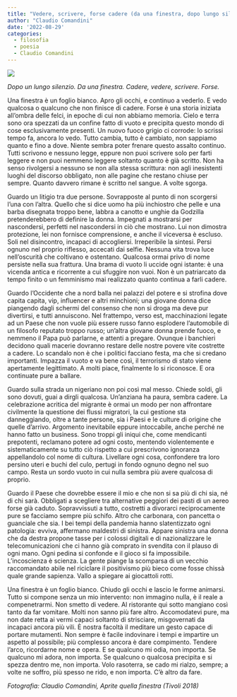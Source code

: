 ```yaml
---
title: "Vedere, scrivere, forse cadere (da una finestra, dopo lungo silenzio)"
author: "Claudio Comandini"
date: '2022-08-29'
categories:
  - filosofia
  - poesia
  - Claudio Comandini
---
```


![](images/daunafinestra.jpg){fig-align="center"}

*Dopo un lungo silenzio. Da una finestra. Cadere, vedere, scrivere. Forse.*

Una finestra è un foglio bianco. Apro gli occhi, e continuo a vederlo. E vedo qualcosa o qualcuno che non finisce di cadere. Forse è una storia iniziata all’ombra delle felci, in epoche di cui non abbiamo memoria. Cielo e terra sono ora spezzati da un confine fatto di vuoto e precipita questo mondo di cose esclusivamente presenti. Un nuovo fuoco grigio ci corrode: lo scrissi tempo fa, ancora lo vedo. Tutto cambia, tutto è cambiato, non sappiamo quanto e fino a dove. Niente sembra poter frenare questo assalto continuo. Tutti scrivono e nessuno legge, eppure non puoi scrivere solo per farti leggere e non puoi nemmeno leggere soltanto quanto è già scritto. Non ha senso rivolgersi a nessuno se non alla stessa scrittura: non agli inesistenti luoghi del discorso obbligato, non alle pagine che restano chiuse per sempre. Quanto davvero rimane è scritto nel sangue. A volte sgorga.

Guardo un litigio tra due persone. Sovrapposte al punto di non scorgersi l’una con l’altra. Quello che si dice uomo ha più inchiostro che pelle e una barba disegnata troppo bene, labbra a canotto e unghie da Godzilla pretenderebbero di definire la donna. Impegnati a mostrarsi per nascondersi, perfetti nel nascondersi in ciò che mostrano. Lui non dimostra protezione, lei non fornisce comprensione, e anche il viceversa è escluso. Soli nel disincontro, incapaci di accogliersi. Irreperibile la sintesi. Persi ognuno nel proprio riflesso, accecati dai selfie. Nessuna vita trova luce nell’oscurità che coltivano e ostentano. Qualcosa ormai privo di nome persiste nella sua frattura. Una brama di vuoto li uccide ogni istante: è una vicenda antica e ricorrente a cui sfuggire non vuoi. Non è un patriarcato da tempo finito o un femminismo mai realizzato quanto continua a farli cadere.

Guardo l’Occidente che a nord balla nei palazzi del potere e si strofina dove capita capita, vip, influencer e altri minchioni; una giovane donna dice piangendo dagli schermi del consenso che non si droga ma deve pur divertirsi, e tutti annuiscono. Nel frattempo, verso est, macchinazioni legate ad un Paese che non vuole più essere russo fanno esplodere l’automobile di un filosofo reputato troppo russo; un’altra giovane donna prende fuoco, e nemmeno il Papa può parlarne, e attenti a pregare. Ovunque i banchieri decidono quali macerie dovranno restare delle nostre povere vite costrette a cadere. Lo scandalo non è che i politici facciano festa, ma che si credano importanti. Impazza il vuoto e va bene così, il terrorismo di stato viene apertamente legittimato. A molti piace, finalmente lo si riconosce. E ora continuate pure a ballare.

Guardo sulla strada un nigeriano non poi così mal messo. Chiede soldi, gli sono dovuti, guai a dirgli qualcosa. Un’anziana ha paura, sembra cadere. La celebrazione acritica del migrante è ormai un modo per non affrontare civilmente la questione dei flussi migratori, la cui gestione sta danneggiando, oltre a tante persone, sia i Paesi e le culture di origine che quelle d'arrivo. Argomento inevitabile eppure intoccabile, anche perché ne hanno fatto un business. Sono troppi gli iniqui che, come mendicanti prepotenti, reclamano potere ad ogni costo, mentendo violentemente e sistematicamente su tutto ciò rispetto a cui prescrivono ignoranza appellandolo col nome di cultura. Livellare ogni cosa, confondere tra loro persino uteri e buchi del culo, pertugi in fondo ognuno degno nel suo campo. Resta un sordo vuoto in cui nulla sembra più avere qualcosa di proprio.

Guardo il Paese che dovrebbe essere il mio e che non si sa più di chi sia, né di chi sarà. Obbligati a scegliere tra alternative peggiori dei pasti di un aereo forse già caduto. Sopravvissuti a tutto, costretti a divorarci reciprocamente pure se facciamo sempre più schifo. Altro che carbonara, con pancetta o guanciale che sia. I bei tempi della pandemia hanno slatentizzato ogni patologia: evviva, affermano maldestri di sinistra. Appare sinistra una donna che da destra propone tasse per i colossi digitali e di nazionalizzare le telecomunicazioni che ci hanno già comprato in svendita con il plauso di ogni mano. Ogni pedina si confonde e il gioco si fa impossibile. L'incoscienza è scienza. La gente piange la scomparsa di un vecchio raccomandato abile nel riciclare il positivismo più bieco come fosse chissà quale grande sapienza. Vallo a spiegare ai giocattoli rotti.

Una finestra è un foglio bianco. Chiudo gli occhi e lascio le forme animarsi. Tutto si compone senza un mio intervento: non immagino nulla, è il reale a compenetrarmi. Non smetto di vedere. Al ristorante qui sotto mangiano così tanto da far vomitare. Molti non sanno più fare altro. Accomodatevi pure, ma non date retta ai vermi capaci soltanto di strisciare, misgovernati da incapaci ancora più vili. È nostra facoltà il meditare un gesto capace di portare mutamenti. Non sempre è facile indovinare i tempi e impartire un aspetto al possibile; più complesso ancora è dare compimento. Tendere l’arco, ricordarne nome e opera. E se qualcuno mi odia, non importa. Se qualcuno mi adora, non importa. Se qualcuno o qualcosa precipita e si spezza dentro me, non importa. Volo rasoterra, se cado mi rialzo, sempre; a volte ne soffro, più spesso ne rido, e non importa. C’è altro da fare.

*Fotografia: Claudio Comandini, Aprite quella finestra (Tivoli 2018)*
